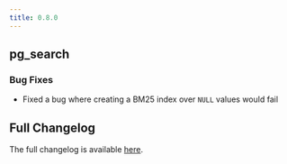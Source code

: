 ```yaml
---
title: 0.8.0
---
```


## pg_search

### Bug Fixes

- Fixed a bug where creating a BM25 index over `NULL` values would fail

## Full Changelog

The full changelog is available [here](https://github.com/paradedb/paradedb/releases/tag/v0.8.1).
